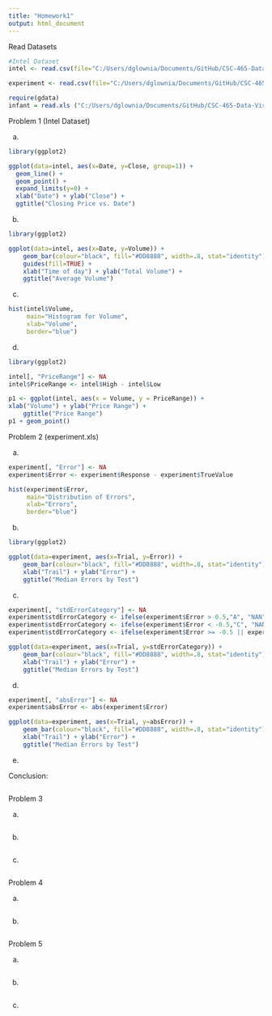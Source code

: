 ```yaml
---
title: "Homework1"
output: html_document
---
```

Read Datasets

```r
#Intel Dataset
intel <- read.csv(file="C:/Users/dglownia/Documents/GitHub/CSC-465-Data-Visualization/Homework1/Datasets/Intel-1998.csv",head=TRUE,sep=",")

experiment <- read.csv(file="C:/Users/dglownia/Documents/GitHub/CSC-465-Data-Visualization/Homework1/Datasets/PerceptionExperiment2007-2015Fall.csv",head=TRUE,sep=",")

require(gdata)
infant = read.xls ("C:/Users/dglownia/Documents/GitHub/CSC-465-Data-Visualization/Homework1/Datasets/InfantData.xlsx"), sheet = 1, header = TRUE)

```



Problem 1 (Intel Dataset)

a.

```r
library(ggplot2)

ggplot(data=intel, aes(x=Date, y=Close, group=1)) +
  geom_line() +
  geom_point() +
  expand_limits(y=0) +
  xlab("Date") + ylab("Close") +
  ggtitle("Closing Price vs. Date")


```


b.

```r
library(ggplot2)

ggplot(data=intel, aes(x=Date, y=Volume)) + 
    geom_bar(colour="black", fill="#DD8888", width=.8, stat="identity") + 
    guides(fill=TRUE) +
    xlab("Time of day") + ylab("Total Volume") +
    ggtitle("Average Volume")

```


c.

```r

hist(intel$Volume, 
     main="Histogram for Volume", 
     xlab="Volume", 
     border="blue")

```


d.

```r
library(ggplot2)

intel[, "PriceRange"] <- NA
intel$PriceRange <- intel$High - intel$Low

p1 <- ggplot(intel, aes(x = Volume, y = PriceRange)) +
xlab("Volume") + ylab("Price Range") +
    ggtitle("Price Range")
p1 + geom_point()

```


Problem 2 (experiment.xls)

a.

```r

experiment[, "Error"] <- NA
experiment$Error <- experiment$Response - experiment$TrueValue

hist(experiment$Error, 
     main="Distribution of Errors", 
     xlab="Errors", 
     border="blue")

```


b.


```r

library(ggplot2)

ggplot(data=experiment, aes(x=Trial, y=Error)) + 
    geom_bar(colour="black", fill="#DD8888", width=.8, stat="identity") + 
    xlab("Trail") + ylab("Error") +
    ggtitle("Median Errors by Test")

```


c.

```r

experiment[, "stdErrorCategory"] <- NA
experiment$stdErrorCategory <- ifelse(experiment$Error > 0.5,"A", "NAN")
experiment$stdErrorCategory <- ifelse(experiment$Error < -0.5,"C", "NAN")
experiment$stdErrorCategory <- ifelse(experiment$Error >= -0.5 || experiment$Error <= 0.5 ,"B", "NAN")

ggplot(data=experiment, aes(x=Trial, y=stdErrorCategory)) + 
    geom_bar(colour="black", fill="#DD8888", width=.8, stat="identity") + 
    xlab("Trail") + ylab("Error") +
    ggtitle("Median Errors by Test")


```


d.

```r

experiment[, "absError"] <- NA
experiment$absError <- abs(experiment$Error)

ggplot(data=experiment, aes(x=Trial, y=absError)) + 
    geom_bar(colour="black", fill="#DD8888", width=.8, stat="identity") + 
    xlab("Trail") + ylab("Error") +
    ggtitle("Median Errors by Test")

```


e. 

Conclusion:
```r

```



Problem 3

a.

```r

```


b.

```r

```


c.

```r

```


Problem 4 

a. 

```r

```


b.

```r

```


Problem 5

a.

```r

```


b.

```r

```


c.

```r

```

